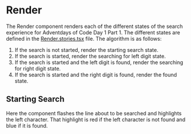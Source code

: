 
<Meta of={RenderStories}/>

# Render

The Render component renders each of the different states of the search experience for Adventdays of Code Day 1 Part 1.
The different states are defined in the [Render.stories.tsx](./Render.stories.tsx) file.
The algorithm is as follows:
1) If the search is not started, render the starting search state.
2) If the search is started, render the searching for left digit state.
3) If the search is started and the left digit is found, render the searching for right digit state.
4) If the search is started and the right digit is found, render the found state.

## Starting Search
Here the component flashes the line about to be searched and highlights the left character. That highlight is red if the left character is not found and blue if it is found.
<Canvas>
    <Story of={RenderStories.StartingSearchLine1}/>
    <Story of={RenderStories.StartingSearchLine2}/>
</Canvas>


